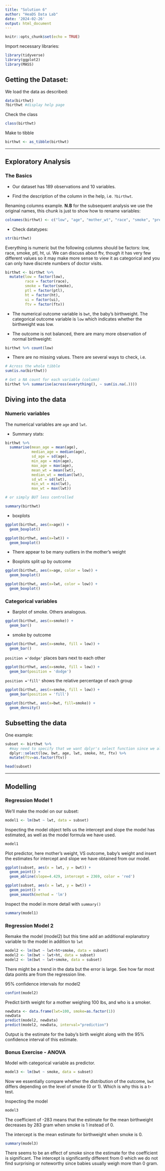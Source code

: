 ```yaml
---
title: "Solution 6"
author: "HeaDS Data Lab"
date: '2024-02-26'
output: html_document
---
```


```r
knitr::opts_chunk$set(echo = TRUE)
```

Import necessary libraries:

```r
library(tidyverse)
library(ggplot2)
library(MASS)
```


## Getting the Dataset:

We load the data as described:

```r
data(birthwt)
?birthwt #display help page
```

Check the class

```r
class(birthwt)
```


Make to tibble

```r
birthwt <- as_tibble(birthwt)
```


---

## Exploratory Analysis

### The Basics

- Our dataset has 189 observations and 10 variables. 

- Find the description of the column in the help, i.e. `?birthwt`. 

Renaming columns example. **N.B** for the subsequent analysis we use the original names, this chunk is just to show how to rename variables:

```r
colnames(birthwt) <- c("low", "age", "mother_wt", "race", "smoke", "prev_premie", "ht", "ui", "doctor_visits", "baby_wt")
```

- Check datatypes:

```r
str(birthwt)
```

Everything is numeric but the following columns should be factors: low, race, smoke, ptl, ht, ui. We can discuss about ftv, though it has very few different values so it may make more sense to view it as categorical and you can only have discrete numbers of doctor visits. 

```r
birthwt <- birthwt %>%
  mutate(low = factor(low),
         race = factor(race),
         smoke = factor(smoke),
         ptl = factor(ptl),
         ht = factor(ht),
         ui = factor(ui),
         ftv = factor(ftv))
```


- The numerical outcome variable is `bwt`, the baby's birthweight. The categorical outcome variable is `low` which indicates whether the birthweight was low. 

- The outcome is not balanced, there are many more observation of normal birthweight:

```r
birthwt %>% count(low)
```

- There are no missing values. There are several ways to check, i.e. 

```r

# Across the whole tibble
sum(is.na(birthwt))

# Get a NA count for each variable (column)
birthwt %>% summarise(across(everything(), ~ sum(is.na(.))))

```

## Diving into the data

### Numeric variables

The numerical variables are `age` and `lwt`.

- Summary stats:

```r
birthwt %>%
  summarise(mean_age = mean(age), 
            median_age = median(age), 
            sd_age = sd(age), 
            min_age = min(age), 
            max_age = max(age),
            mean_wt = mean(lwt), 
            median_wt = median(lwt), 
            sd_wt = sd(lwt), 
            min_wt = min(lwt), 
            max_wt = max(lwt))

# or simply BUT less controlled

summary(birthwt)

```

- boxplots

```r
ggplot(birthwt, aes(x=age)) +
  geom_boxplot()
```


```r
ggplot(birthwt, aes(x=lwt)) +
  geom_boxplot()
```

- There appear to be many outliers in the mother's weight

- Boxplots split up by outcome

```r
ggplot(birthwt, aes(x=age, color = low)) +
  geom_boxplot()
```

```r
ggplot(birthwt, aes(x=lwt, color = low)) +
  geom_boxplot()
```

### Categorical variables

- Barplot of smoke. Others analogous. 

```r
ggplot(birthwt, aes(x=smoke)) +
  geom_bar()
```

- smoke by outcome

```r
ggplot(birthwt, aes(x=smoke, fill = low)) +
  geom_bar()
```


`position ='dodge'` places bars next to each other


```r
ggplot(birthwt, aes(x=smoke, fill = low)) +
  geom_bar(position = 'dodge')
```

`position ='fill'` shows the relative percentage of each group 



```r
ggplot(birthwt, aes(x=smoke, fill = low)) +
  geom_bar(position = 'fill')
```



```r
ggplot(birthwt, aes(x=bwt, fill=smoke)) + 
  geom_density()
```



## Subsetting the data

One example:

```r
subset <- birthwt %>%
  #may need to specify that we want dplyr's select function since we also loaded MASS
  dplyr::select(low, bwt, age, lwt, smoke, ht, ftv) %>%
  mutate(ftv=as.factor(ftv))

head(subset)
```

---

## Modelling


### Regression Model 1

We'll make the model on our subset: 

```r
model1 <- lm(bwt ~ lwt, data = subset)
```

Inspecting the model object tells us the intercept and slope the model has estimated, as well as the model formula we have used.

```r
model1
```

Plot predictor, here mother's weight, VS outcome, baby's weight and insert the estimates for intercept and slope we have obtained from our model.

```r
ggplot(subset, aes(x = lwt, y = bwt)) +
  geom_point() +
  geom_abline(slope=4.429, intercept = 2369, color = 'red')
```

```r
ggplot(subset, aes(x = lwt, y = bwt)) +
  geom_point() +
  geom_smooth(method = 'lm')
```

Inspect the model in more detail with `summary()`

```r
summary(model1)
```


### Regression Model 2

Remake the model (model2) but this time add an additional explanatory variable to the model in addition to `lwt`

```r
model2 <- lm(bwt ~ lwt+ht+smoke, data = subset)
model2 <- lm(bwt ~ lwt+ht, data = subset)
model2 <- lm(bwt ~ lwt+smoke, data = subset)
```

There might be a trend in the data but the error is large. See how far most data points are from the regression line. 


95% confidence intervals for model2

```r
confint(model2)
```

Predict birth weight for a mother weighing 100 lbs, and who is a smoker.
```r
newData <- data.frame(lwt=100, smoke=as.factor(1))
newData
predict(model2, newData)
predict(model2, newData, interval="prediction")
```

Output is the estimate for the baby's birth weight along with the 95% confidence interval of this estimate.



### Bonus Exercise - ANOVA

Model with categorical variable as predictor. 

```r
model3 <- lm(bwt ~ smoke, data = subset)
```

Now we essentially compare whether the distribution of the outcome, `bwt` differs depending on the level of smoke (0 or 1). Which is why this is a t-test. 

Inspecting the model


```r
model3
```

The coefficient of -283 means that the estimate for the mean birthweight decreases by 283 gram when smoke is 1 instead of 0. 

The intercept is the mean estimate for birthweight when smoke is 0. 


```r
summary(model3)
```

There seems to be an effect of smoke since the estimate for the coefficient is significant. The intercept is significantly different from 0 which we do not find surprising or noteworthy since babies usually weigh more than 0 gram. 




